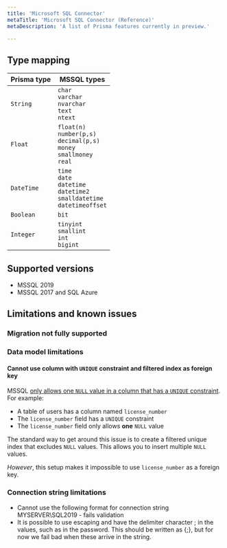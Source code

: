 ```yaml
---
title: 'Microsoft SQL Connector'
metaTitle: 'Microsoft SQL Connector (Reference)'
metaDescription: 'A list of Prisma features currently in preview.'

---
```


<TopBlock>


</TopBlock>

## Type mapping

| **Prisma type** | **MSSQL types** |
|-----------------|-----------------|
| `String`        | `char`<br />`varchar`<br />`nvarchar`<br />`text`<br />`ntext` |
| `Float`         | `float(n)`<br />`number(p,s)`<br />`decimal(p,s)`<br />`money`<br />`smallmoney`<br />`real` |
| `DateTime`      | `time`<br />`date`<br />`datetime`<br />`datetime2`<br />`smalldatetime`<br />`datetimeoffset` |
| `Boolean`       | `bit`
| `Integer`       | `tinyint`<br /> `smallint`<br />`int`<br />`bigint`

## Supported versions

* MSSQL 2019
* MSSQL 2017 and SQL Azure

## Limitations and known issues

### Migration not fully supported

### Data model limitations

#### Cannot use column with `UNIQUE` constraint and filtered index as foreign key

MSSQL [only allows one `NULL` value in a column that has a `UNIQUE` constraint](https://docs.microsoft.com/en-us/sql/relational-databases/tables/unique-constraints-and-check-constraints?view=sql-server-ver15#Unique). For example:

* A table of users has a column named `license_number`
* The `license_number` field has a `UNIQUE` constraint
* The `license_number` field only allows **one** `NULL` value

The standard way to get around this issue is to create a filtered unique index that excludes `NULL` values. This allows you to insert multiple `NULL` values.

*However*, this setup makes it impossible to use `license_number` as a foreign key.

### Connection string limitations

* Cannot use the following format for connection string MYSERVER\SQL2019 - fails validation
* It is possible to use escaping and have the delimiter character ; in the values, such as in the password. This should be written as {;}, but for now we fail bad when these arrive in the string.